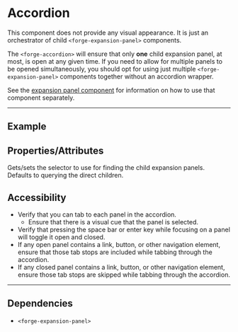 
<PageSection>

# Accordion

This component does not provide any visual appearance. It is just an orchestrator of child `<forge-expansion-panel>` components.

The `<forge-accordion>` will ensure that only **one** child expansion panel, at most, is open at any given time. If you need to 
allow for multiple panels to be opened simultaneously, you should opt for using just multiple `<forge-expansion-panel>`
components together without an accordion wrapper.

See the [expansion panel component](?path=/story/components-expansion-panel--default) for information on how
to use that component separately.

</PageSection>

---

<PageSection>

## Example

<LiveDemo fullWidth codeHtml={AccordionDefaultDemoCodeHtml()}>
  <AccordionDemo />
</LiveDemo>

</PageSection>

<PageSection>

## Properties/Attributes

<PropertyDef name="panelSelector" type="string" defaultValue="undefined">

Gets/sets the selector to use for finding the child expansion panels. Defaults to querying the direct children.

</PropertyDef>

</PageSection>

<PageSection>

## Accessibility

- Verify that you can tab to each panel in the accordion.
  - Ensure that there is a visual cue that the panel is selected.
- Verify that pressing the space bar or enter key while focusing on a panel will toggle it open and closed.
- If any open panel contains a link, button, or other navigation element, ensure that those tab stops are included while tabbing through the accordion.
- If any closed panel contains a link, button, or other navigation element, ensure those tab stops are skipped while tabbing through the accordion.

</PageSection>

---

<PageSection>

## Dependencies

- `<forge-expansion-panel>`

</PageSection>
